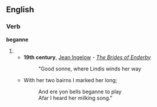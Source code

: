 ==English==

===Verb===
'''beganne'''

# {{obsolete spelling of|began}}
#*'''19th century''', [[w:Jean Ingelow|Jean Ingelow]] - ''[[s:The Brides of Enderby|The Brides of Enderby]]''
#*:"Good sonne, where Lindis winds her way
#*With her two bairns I marked her long;
#*:And ere yon bells beganne to play
#*:Afar I heard her milking song."